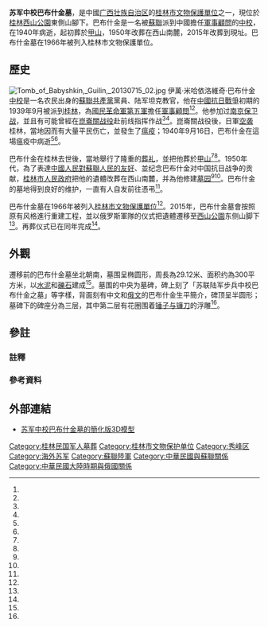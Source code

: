 {{NoteTA|zh-hans:巴布什金;zh-hant:巴布什金;}}
{{文物保护单位
| 级别 = 市县级
| 省名 = 广西壮族自治区
| 市/县名 = 桂林市
| 图片 = [[File:Tomb_of_Babyshkin,_Guilin,_20130715_01.jpg|220px]]<br><small>墓碑</small>
| 名称 = 苏军中校巴布什金墓
| 编号 = 
| 分类 = 近现代重要史迹及代表性建筑
| 时代 = 民国
| 所在 = [[桂林市|桂林市]][[秀峰区|秀峰区]]
| 登录 = 1966年
}}
'''苏军中校巴布什金墓'''，是中國[[广西壮族自治区|广西壮族自治区]]的[[桂林市文物保護單位|桂林市文物保護單位]]之一，現位於[[桂林|桂林]][[西山公園_(桂林)|西山公園]]東側山腳下。巴布什金是一名被[[蘇聯|蘇聯]]派到中國擔任[[軍事顧問|軍事顧問]]的[[中校|中校]]，在1940年病逝，起初葬於[[甲山_(桂林)|甲山]]，1950年改葬在西山南麓，2015年改葬到現址。巴布什金墓在1966年被列入桂林市文物保護單位。

== 歷史 ==
[[File:Tomb_of_Babyshkin,_Guilin,_20130715_02.jpg|left]]
伊萬·米哈依洛維奇·巴布什金[[中校|中校]]是一名农民出身的[[蘇聯共產黨|蘇聯共產黨]]黨員、陆军坦克教官，他在[[中國抗日戰爭|中國抗日戰爭]]初期的1939年9月被派到[[桂林|桂林]]，為[[國民革命軍第五軍|國民革命軍第五軍]]擔任[[軍事顧問|軍事顧問]]<ref name="桂林日报"/><ref name="CCTV"/>。他参加过[[南京保卫战|南京保卫战]]，並且有可能曾經在[[崑崙關战役|崑崙關战役]]赴前线指挥作战<ref name="桂林日报"/><ref name="CCTV"/>。崑崙關战役後，日軍[[空袭|空袭]]桂林，當地因而有大量平民伤亡，並發生了[[瘟疫|瘟疫]]；1940年9月16日，巴布什金在這場瘟疫中病逝<ref name="桂林日报"/><ref name="CCTV"/>。

巴布什金在桂林去世後，當地舉行了隆重的[[葬礼|葬礼]]，並把他葬於[[甲山_(桂林)|甲山]]<ref name="桂林日报"/><ref name="CCTV"/>。1950年代{{efn|具体年份有爭議，一說1955年<ref name="桂林市志"/>，一說1956年<ref name="桂林日报"/>。}}，為了表達[[中蘇關係|中國人民對蘇聯人民的友好]]、並纪念巴布什金对中国抗日战争的贡献，[[桂林市人民政府|桂林市人民政府]]把他的遺體改葬在西山南麓，并為他修建[[墓园|墓园]]<ref name="桂林日报"/><ref name="国际在线"/>。巴布什金的墓地得到良好的维护，一直有人自发前往憑弔<ref name="新华网"/>。

巴布什金墓在1966年被列入[[桂林市文物保護單位|桂林市文物保護單位]]<ref name="桂林市志" />。2015年，巴布什金墓會按照原有风格進行重建工程，並以俄罗斯軍隊的仪式把遺體遷移至[[西山公園_(桂林)|西山公園]]东侧山脚下<ref name="桂林日报"/>。再葬仪式已在同年完成<ref name="卫星新闻"/>。

== 外觀 ==
遷移前的巴布什金墓坐北朝南，墓围呈椭圆形，周長為29.12米、面积约為300平方米，以[[水泥|水泥]]和[[礫石|礫石]]建成<ref name="桂林市志" />。墓围的中央为墓碑，碑上刻了「苏联陆军步兵中校巴布什金之墓」等字樣，背面刻有中文和[[俄文|俄文]]的巴布什金生平簡介，碑顶呈半圆形；墓碑下的碑座分為三层，其中第二层有花圈围着[[锤子与镰刀|锤子与镰刀]]的浮雕<ref name="桂林市志" />。

== 參註 ==
=== 註釋 ===
{{notelist}}

=== 參考資料 ===
{{reflist|2|refs=
<ref name="CCTV">{{Cite episode|title=寻找巴布什金中校①|url=http://tv.cctv.com/2016/05/28/VIDEHrOFOvmIdgktAZyCHAOH160528.shtml|accessdate=2016-07-10|series=百战经典|network=CCTV|date=2016-05-28|archive-date=2019-03-21|archive-url=https://web.archive.org/web/20190321023226/http://tv.cctv.com/2016/05/28/VIDEHrOFOvmIdgktAZyCHAOH160528.shtml|dead-url=no}}</ref>
<ref name="桂林日报">{{cite news |title=苏联陆军步兵中校巴布什金：坚毅勇敢的国际主义战士 |url=http://edu.guilinlife.com/n/2015-04/03/2693.shtml |accessdate=2016-07-10 |agency=桂林日报 |date=2015-04-03 |archiveurl=https://archive.is/20160710095548/http://edu.guilinlife.com/n/2015-04/03/2693.shtml |archivedate=2016-07-10 |deadurl=yes }}</ref>
<ref name="桂林市志">{{cite book |title=桂林市志(下) |url=http://www.glsdqw.com/dfzs/xia/wwz/dwzjxdmrgjmz/dejmz/201503/t20150331_500219.htm |accessdate=2016-07-10 |archiveurl=https://archive.is/20160710112323/http://www.glsdqw.com/dfzs/xia/wwz/dwzjxdmrgjmz/dejmz/201503/t20150331_500219.htm |archivedate=2016-07-10 |deadurl=yes |chapter=5.2 }}</ref>
<ref name="国际在线">{{cite news |author1=徐海滨 (编) |author2=王文光 |title=俄罗斯记者团感谢桂林对苏军烈士墓的保护 |url=http://gb.cri.cn/14404/2007/06/06/1062@1621131.htm |accessdate=2016-07-10 |agency=国际在线 |date=2007-06-06 |archiveurl=https://archive.is/20160710112719/http://gb.cri.cn/14404/2007/06/06/1062@1621131.htm |archivedate=2016-07-10 |deadurl=no }}</ref>
<ref name="卫星新闻">{{cite news |title=俄国防部：在中国结束对5处苏联烈士墓的修缮工作 |url=http://sputniknews.cn/china/20150924/1016405844.html |accessdate=2016-07-10 |agency=卫星新闻 |date=2015-09-24 |archiveurl=https://archive.is/20160710130747/http://sputniknews.cn/china/20150924/1016405844.html |archivedate=2016-07-10 |deadurl=no }}</ref>
<ref name="新华网">{{cite news|author1=张樵苏 (编)|author2=张芽芽|author3=耿锐斌|author4=牟旭|title=蓝天曾有雄鹰飞过——追寻中俄并肩反法西斯历史|url=http://news.xinhuanet.com/politics/2015-05/08/c_1115223301.htm|accessdate=2016-07-10|agency=新华网|date=2015-05-08|archiveurl=https://archive.is/20160710143846/http://news.xinhuanet.com/politics/2015-05/08/c_1115223301.htm|archivedate=2016-07-10|deadurl=no}}</ref>
}}

== 外部連結 ==
* [https://my.sketchup.com/viewer/3dw?WarehouseModelId=6f4330a5-0782-4cfb-9ea0-27ad76feb6e7 苏军中校巴布什金墓的簡化版3D模型]{{Wayback|url=https://my.sketchup.com/viewer/3dw?WarehouseModelId=6f4330a5-0782-4cfb-9ea0-27ad76feb6e7 |date=20160913183308 }}

[[Category:桂林民国军人墓葬|Category:桂林民国军人墓葬]]
[[Category:桂林市文物保护单位|Category:桂林市文物保护单位]]
[[Category:秀峰区|Category:秀峰区]]
[[Category:海外苏军|Category:海外苏军]]
[[Category:蘇聯陸軍|Category:蘇聯陸軍]]
[[Category:中華民國與蘇聯關係|Category:中華民國與蘇聯關係]]
[[Category:中華民國大陸時期與俄國關係|Category:中華民國大陸時期與俄國關係]]